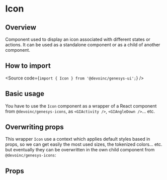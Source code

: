 

<Meta of={Stories} />

# Icon

## Overview

Component used to display an icon associated with different states or actions.
It can be used as a standalone component or as a child of another component.

## How to import

<Source code={`import { Icon } from '@devoinc/genesys-ui';`} />

## Basic usage

You have to use the `Icon` component as a wrapper of a React component from
`@devoinc/genesys-icons`, as `<GIActivity />`, `<GIAngleDown />`... etc.

<Canvas of={Stories.Base} />

## Overwriting props

This wrapper `Icon` use a context which applies default styles based in props,
so we can get easily the most used sizes, the tokenized colors... etc. but
eventually they can be overwritten in the own child component from
`@devoinc/genesys-icons`:

<Canvas of={Stories.OverwritingProps} />

## Props

<ArgTypes of={Stories} />
